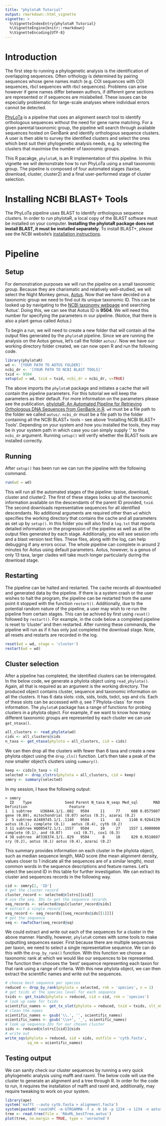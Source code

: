 ```yaml
---
title: "phylotaR Tutorial"
output: rmarkdown::html_vignette
vignette: >
  %\VignetteIndexEntry{phylotaR Tutorial}
  %\VignetteEngine{knitr::rmarkdown}
  %\VignetteEncoding{UTF-8}
---
```


# Introduction

The first step to running a phylogenetic analysis is the identification of overlapping sequences. Often orthology is determined by pairing sequences whose gene names match (e.g. COI sequences with COI sequences, rbcl sequences with rbcl sequences). Problems can arise however if gene names differ between authors, if different gene sections are represented or if sequences are mislabelled. These issues can be especially problematic for large-scale analyses where individual errors cannot be detected.

[PhyLoTa](https://www.ncbi.nlm.nih.gov/pubmed/18570030) is a pipeline that uses an alignment search tool to identify orthologous sequences without the need for gene name matching. For a given parental taxonomic group, the pipeline will search through available sequences hosted on GenBank and identify orthologous sequence clusters. A user is then able to survey the identified clusters and select the ones which best suit their phylogenetic analysis needs, e.g. by selecting the clusters that maximise the number of taxonomic groups.

This R pacakge, `phylotaR`, is an R implementation of this pipeline. In this vignette we will demonstrate how to run PhyLoTa using a small taxonomic group. The pipeline is composed of four automated stages (taxise, download, cluster, cluster2) and a final user-performed stage of cluster selection.


# Installing NCBI BLAST+ Tools

The PhyLoTa pipeline uses BLAST to identify orthologous sequence clusters. In order to run phylotaR, a local copy of the BLAST software must be installed on your computer. **Installing the phylotaR package does not install BLAST, it must be installed separately**. To install BLAST+, please see the NCBI website's [installation instructions](https://www.ncbi.nlm.nih.gov/books/NBK279671/).

# Pipeline

## Setup

For demonstration purposes we will run the pipeline on a small taxonomic group. Because they are charismatic and relatively well-studied, we will select the Night Monkey genus, [Aotus](https://www.ncbi.nlm.nih.gov/Taxonomy/Browser/wwwtax.cgi?mode=Info&id=9504). Now that we have decided on a taxonomic group we need to find out its unique taxonomic ID. This can be looked up by navigating to the [NCBI taxonomy webpage](https://www.ncbi.nlm.nih.gov/taxonomy) and searching 'Aotus'. Doing this, we can see that Aotus ID is **9504**. We will need this number for specifying the parameters in our pipeline. (Notice, that there is also a plant genus called Aotus.)

To begin a run, we will need to create a new folder that will contain all the output files generated by the `phylotaR` pipeline. Since we are running the analysis on the Aotus genus, let's call the folder `aotus/`. Now we have our working directory folder created, we can now open R and run the following code.

```r
library(phylotaR)
wd <- '[YOUR PATH TO AOTUS FOLDER]'
ncbi_dr <- '[YOUR PATH TO NCBI BLAST TOOLS]'
txid <- 9504
setup(wd = wd, txid = txid, ncbi_dr = ncbi_dr, v=TRUE)
```

The above imports the `phylotaR` package and initiates a cache that will contain the pipeline parameters. For this tutorial we will keep the parameters as their default. For more information on the parameters please see the publication, [phylotaR: An Automated Pipeline for Retrieving Orthologous DNA Sequences from GenBank in R](https://doi.org/10.3390/life8020020). `wd` must be a file path to the folder we called `aotus/`. `ncbi_dr` must be a file path to the folder containing all the NCBI BLAST+ tools -- see above 'Installing NCBI BLAST+ Tools'. Depending on your system and how you installed the tools, they may be in your system path in which case you can simply supply '.' to the `ncbi_dr` argument. Running `setup()` will verify whether the BLAST tools are installed correctly.

## Running

After `setup()` has been run we can run the pipeline with the following command.

```r
run(wd = wd)
```

This will run all the automated stages of the pipeline: taxise, download, cluster and cluster2. The first of these stages looks up all the taxonomic information available on the descendants of the parent ID provided, `txid`. The second downloads representative sequences for all identified descendants. No additional arguments are required other than `wd` which specifies the working directory that contains the cache and all parameters as set up by `setup()`. In this folder you will also find a `log.txt` that reports detailed information on the progression of the pipeline as well as all the output files generated by each stage. Additionally, you will see session info and a blast version text files. These files, along with the log, can help debugging if any errors occur. The whole pipeline can complete in around 2 minutes for Aotus using default parameters. Aotus, however, is a genus of only 13 taxa, larger clades will take much longer particularly during the download stage.

## Restarting

The pipeline can be halted and restarted. The cache records all downloaded and generated data by the pipeline. If there is a system crash or the user wishes to halt the program, the pipeline can be restarted from the same point it stopped with the function `restart()`. Additionally, due to the potential random nature of the pipeline, a user may wish to re-run the pipeline from certain stages. This can be achived by first using `reset()` followed by `restart()`. For example, in the code below a completed pipeline is reset to 'cluster' and then restarted. After running these commands, the pipeline will run as if it has only just completed the download stage. Note, all resets and restarts are recorded in the log.

```r
reset(wd = wd, stage = 'cluster')
restart(wd = wd)
```

## Cluster selection

After a pipeline has completed, the identified clusters can be interrogated. In the below code, we generate a phylota object using `read_phylota()`. Again, all that is required as an argument is the working directory. The produced object contains cluster, sequence and taxonomic information on all the clusters. It has 6 data slots: cids, sids, txids, txdct, sqs and cls. Each of these slots can be accessed with `@`, see ?\`Phylota-class\` for more information. The `phylotaR` package has a range of functions for probing clusters in a phylota object. For example, if we want to know how many different taxonomic groups are represented by each cluster we can use `get_ntaxa()`.

```r
all_clusters <- read_phylota(wd)
cids <- all_clusters@cids
n_taxa <- get_ntaxa(phylota = all_clusters, cid = cids)
```

We can then drop all the clusters with fewer than 6 taxa and create a new phylota object using the `drop_cls()` function. Let's then take a peak of the now smaller object's clusters using `summary()`.

```r
keep <- cids[n_taxa > 6]
selected <- drop_clstrs(phylota = all_clusters, cid = keep)
smmry <- summary(selected)
```

In my session, I have the following output:

```
> smmry
  ID    Type               Seed Parent N_taxa N_seqs Med_sql       MAD                        Definition                   Feature
1  1 subtree    U36844.1/1..602   9504     11     77     688 0.8575607 gene (0.09), mitochondrial (0.07) aotus (0.3), azarai (0.2)
2  5 subtree AJ489745.1/1..1140   9504     11     41    1140 0.9264139       aotus (0.1), complete (0.1)   aotus (0.4), cytb (0.2)
3 11 subtree HQ005472.1/1..1557   9504     10     27    1557 1.0000000        complete (0.1), and (0.07)     co1 (0.7), cox1 (0.3)
4 38 subtree  AF338374.1/1..829   9504      8     10     829 0.9518697            sry (0.2), aotus (0.1) aotus (0.4), azarai (0.2)
```

This summary provides information on each cluster in the phylota object, such as median sequence length, MAD score (the mean alignment density, values closer to 1 indicate all the sequences are of a similar length), most common words in the sequence descriptions and feature names. Let's select the second ID in this table for further investigation. We can extract its cluster and sequences records in the following way.

```r
cid <- smmry[2, 'ID']
# get the cluster record
cluster_record <- selected@clstrs[[cid]]
# use the seq. IDs to get the sequence records
seq_records <- selected@sqs[cluster_record@sids]
# extract a single record
seq_record <- seq_records[[seq_records@ids[[1]]]]
# get the sequence
seq <- rawToChar(seq_record@sq)
```

We could extract and write out each of the sequences for a cluster in the above manner. Handily, however, `phylotaR` comes with some tools to make outputting sequences easier. First because there are multiple sequences per taxon, we need to select a single representative sequence. We can do this with the `drop_by_rank()` function. With this function we choose a taxonomic rank at which we would like our sequences to be represented. The function then chooses the 'best' sequence representing each taxon for that rank using a range of criteria. With this new phylota object, we can then extract the scientific names and write out the sequences.

```r
# choose best sequence per species
reduced <- drop_by_rank(phylota = selected, rnk = 'species', n = 1)
# get txids at the species level for each sequence
txids <- get_txids(phylota = reduced, cid = cid, rnk = 'species')
# look up name for txids
scientific_names <- get_tx_slot(phylota = reduced, txid = txids, slt_nm = 'scnm')
# clean the names
scientific_names <- gsub('\\.', '', scientific_names)
scientific_names <- gsub('\\s+', '_', scientific_names)
# look up sequence IDs for our chosen cluster
sids <- reduced@clstrs[[cid]]@sids
# write out
write_sqs(phylota = reduced, sid = sids, outfile = 'cytb.fasta',
          sq_nm = scientific_names)
```

## Testing output

We can sanity check our cluster sequences by running a very quick phylogenetic analysis using mafft and raxml. The below code will use the  cluster to generate an alignment and a tree through R. In order for the code to run, it requires the installation of mafft and raxml and, additionally, may require tweaking to work on your system.

```r
library(ape)
system('mafft --auto cytb.fasta > alignment.fasta')
system(paste0('raxmlHPC -m GTRGAMMA -f a -N 10 -p 1234 -x 1234 -n aotus -s alignment.fasta'))
tree <- read.tree(file = 'RAxML_bestTree.aotus')
plot(tree, no.margin = TRUE, type = 'unrooted')
```
